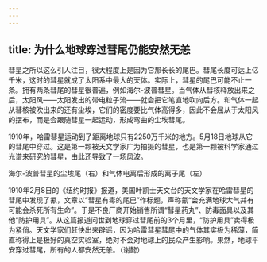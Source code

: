 ```yaml
---
---
---
```

title: 为什么地球穿过彗尾仍能安然无恙
---




彗星之所以这么引人注目，很大程度上是因为它那长长的尾巴。彗尾长度可达上亿千米，这时的彗星就成了太阳系中最大的天体。实际上，彗星的尾巴可能不止一条。拥有两条彗尾的彗星很普遍，例如海尔-波普彗星。当气体从彗核释放出来之后，太阳风——太阳发出的带电粒子流——就会把它笔直地吹向后方。和气体一起从彗核被吹出来的还有尘埃，它们的密度要比气体高得多，因此不会屈从于太阳风的摆布，而是会跟随彗星一起运动，形成弯曲的尘埃彗尾。

1910年，哈雷彗星运动到了距离地球只有2250万千米的地方。5月18日地球从它的彗尾中穿过。这是第一颗被天文学家广为拍摄的彗星，也是第一颗被科学家通过光谱来研究的彗星，由此还导致了一场风波。

海尔-波普彗星的尘埃尾（右）和气体电离后形成的离子尾（左）



1910年2月8日的《纽约时报》报道，美国叶凯士天文台的天文学家在哈雷彗星的彗尾中发现了氰，文章以“彗星有毒的尾巴”作标题，声称氰“会充满地球大气并有可能会杀死所有生命”。于是不良厂商开始销售所谓“彗星药丸”、防毒面具以及其他“防护用具”。从这篇报道问世到地球穿过彗尾前的3个月里，“防护用具”卖得极为紧俏。天文学家们赶快出来辟谣，因为哈雷彗星彗尾中的气体其实极为稀薄，简直称得上是极好的真空实验室，绝对不会对地球上的民众产生影响。果然，地球平安穿过彗尾，所有的人都安然无恙。（谢懿）
